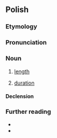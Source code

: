 ==Polish==
{{wp|lang=pl}}

===Etymology===
{{af|pl|długi|-ość}}

===Pronunciation===
{{pl-p|a=Pl-długość.ogg}}

===Noun===
{{pl-noun|f}}

# [[length]]
#: {{uxi|pl|'''Długość''' stołu wynosi 150 cm.|The '''length''' of the table is 150 cm.}}
# [[duration]]

====Declension====
{{pl-decl-noun-f}}

===Further reading===
* {{R:pl:WSJP}}
* {{R:pl:PWN}}

{{C|pl|Size|Time}}